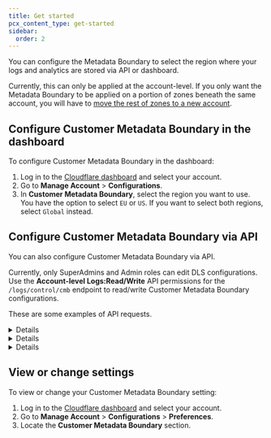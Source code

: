 ```yaml
---
title: Get started
pcx_content_type: get-started
sidebar:
  order: 2
---
```



You can configure the Metadata Boundary to select the region where your logs and analytics are stored via API or dashboard.

Currently, this can only be applied at the account-level. If you only want the Metadata Boundary to be applied on a portion of zones beneath the same account, you will have to [move the rest of zones to a new account](/fundamentals/manage-domains/move-domain/).

## Configure Customer Metadata Boundary in the dashboard

To configure Customer Metadata Boundary in the dashboard:

1. Log in to the [Cloudflare dashboard](https://dash.cloudflare.com/login) and select your account.
2. Go to **Manage Account** > **Configurations**.
3. In **Customer Metadata Boundary**, select the region you want to use. You have the option to select `EU` or `US`. If you want to select both regions, select `Global` instead.

## Configure Customer Metadata Boundary via API

You can also configure Customer Metadata Boundary via API.

Currently, only SuperAdmins and Admin roles can edit DLS configurations. Use the **Account-level Logs:Read/Write** API permissions for the `/logs/control/cmb` endpoint to read/write Customer Metadata Boundary configurations.

These are some examples of API requests.

<Details header="Get current regions">

Here is an example request using cURL to get current regions (if any):

<APIRequest
  path="/accounts/{account_id}/logs/control/cmb/config"
  method="GET"
/>

</Details>

<Details header="Setting regions">

Here is an example request using cURL to set regions:

<APIRequest
  path="/accounts/{account_id}/logs/control/cmb/config"
  method="POST"
  json={{
    regions: "eu",
    allow_out_of_region_access: false
  }}
/>

This will overwrite any previous regions.
Change will be in effect after several minutes.

</Details>

<Details header="Delete regions">

Here is an example request using cURL to delete regions:

<APIRequest
  path="/accounts/{account_id}/logs/control/cmb/config"
  method="DELETE"
/>

</Details>

## View or change settings

To view or change your Customer Metadata Boundary setting:

1. Log in to the [Cloudflare dashboard](https://dash.cloudflare.com) and select your account.
2. Go to **Manage Account** > **Configurations** > **Preferences**.
3. Locate the **Customer Metadata Boundary** section.
